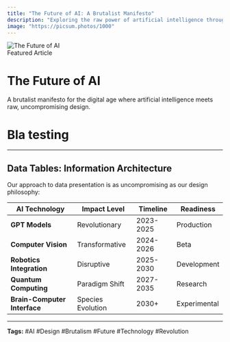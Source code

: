 ```yaml
---
title: "The Future of AI: A Brutalist Manifesto"
description: "Exploring the raw power of artificial intelligence through bold design and uncompromising vision. This is where technology meets rebellion."
image: "https://picsum.photos/1000"
---
```


<div className="hero-container">
  <img
    src="https://picsum.photos/1000"
    alt="The Future of AI"
    className="hero-image brutalist-border"
  />
  <div className="hero-overlay" />
  <div className="hero-content">
    <div className="hero-badge brutalist-border">
      Featured Article
    </div>
    <h1 className="display-title hero-title ">
      The Future of AI
    </h1>
    <p className="hero-description">
      A brutalist manifesto for the digital age where artificial intelligence meets raw, uncompromising design.
    </p>
  </div>
</div>

# Bla testing


---

## Data Tables: Information Architecture

Our approach to data presentation is as uncompromising as our design philosophy:

| AI Technology | Impact Level | Timeline | Readiness |
|---------------|--------------|----------|-----------|
| **GPT Models** | Revolutionary | 2023-2025 | Production |
| **Computer Vision** | Transformative | 2024-2026 | Beta |
| **Robotics Integration** | Disruptive | 2025-2030 | Development |
| **Quantum Computing** | Paradigm Shift | 2027-2035 | Research |
| **Brain-Computer Interface** | Species Evolution | 2030+ | Experimental |

---

**Tags:** #AI #Design #Brutalism #Future #Technology #Revolution 